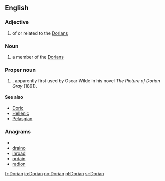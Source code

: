 ==English==

===Adjective===
{{en-adj}}

#of or related to the [[Dorians]]

===Noun===
{{en-noun}}

#a member of the [[Dorians]]

===Proper noun===
{{en-proper noun}}

# {{given name|male|from=Ancient Greek}}, apparently first used by Oscar Wilde in his novel ''The Picture of Dorian Gray'' (1891).

====See also====
*[[Doric]]
*[[Hellenic]]
*[[Pelasgian]]

===Anagrams===
* {{alphagram|adinor}}
* [[draino#English|draino]]
* [[inroad#English|inroad]]
* [[ordain#English|ordain]]
* [[radion#English|radion]]

[[fr:Dorian]]
[[io:Dorian]]
[[no:Dorian]]
[[pl:Dorian]]
[[sr:Dorian]]
